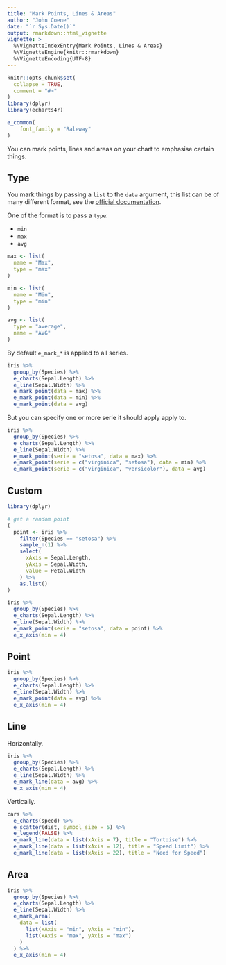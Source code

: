 ```yaml
---
title: "Mark Points, Lines & Areas"
author: "John Coene"
date: "`r Sys.Date()`"
output: rmarkdown::html_vignette
vignette: >
  %\VignetteIndexEntry{Mark Points, Lines & Areas}
  %\VignetteEngine{knitr::rmarkdown}
  %\VignetteEncoding{UTF-8}
---
```


```r
knitr::opts_chunk$set(
  collapse = TRUE,
  comment = "#>"
)
library(dplyr)
library(echarts4r)

e_common(
    font_family = "Raleway"
)
```

You can mark points, lines and areas on your chart to emphasise certain things.



## Type

You mark things by passing a `list` to the `data` argument, this list can be of many different format, see the [official documentation](https://echarts.apache.org/en/option.html#series-line.markPoint.data).

One of the format is to pass a `type`:

- `min`
- `max`
- `avg`

```r
max <- list(
  name = "Max",
  type = "max"
)

min <- list(
  name = "Min",
  type = "min"
)

avg <- list(
  type = "average",
  name = "AVG"
)
```

By default `e_mark_*` is applied to all series.

```r
iris %>% 
  group_by(Species) %>% 
  e_charts(Sepal.Length) %>% 
  e_line(Sepal.Width) %>% 
  e_mark_point(data = max) %>% 
  e_mark_point(data = min) %>% 
  e_mark_point(data = avg)
```

But you can specify one or more serie it should apply apply to.

```r
iris %>% 
  group_by(Species) %>% 
  e_charts(Sepal.Length) %>% 
  e_line(Sepal.Width) %>% 
  e_mark_point(serie = "setosa", data = max) %>% 
  e_mark_point(serie = c("virginica", "setosa"), data = min) %>% 
  e_mark_point(serie = c("virginica", "versicolor"), data = avg)
```

## Custom

```r
library(dplyr)

# get a random point
(
  point <- iris %>% 
    filter(Species == "setosa") %>% 
    sample_n(1) %>%  
    select(
      xAxis = Sepal.Length,
      yAxis = Sepal.Width,
      value = Petal.Width
    ) %>% 
    as.list()
)

iris %>% 
  group_by(Species) %>% 
  e_charts(Sepal.Length) %>% 
  e_line(Sepal.Width) %>% 
  e_mark_point(serie = "setosa", data = point) %>% 
  e_x_axis(min = 4)
```

## Point

```r
iris %>% 
  group_by(Species) %>% 
  e_charts(Sepal.Length) %>% 
  e_line(Sepal.Width) %>% 
  e_mark_point(data = avg) %>% 
  e_x_axis(min = 4)
```

## Line

Horizontally.

```r
iris %>% 
  group_by(Species) %>% 
  e_charts(Sepal.Length) %>% 
  e_line(Sepal.Width) %>% 
  e_mark_line(data = avg) %>% 
  e_x_axis(min = 4)
```

Vertically.

```r
cars %>% 
  e_charts(speed) %>% 
  e_scatter(dist, symbol_size = 5) %>% 
  e_legend(FALSE) %>% 
  e_mark_line(data = list(xAxis = 7), title = "Tortoise") %>% 
  e_mark_line(data = list(xAxis = 12), title = "Speed Limit") %>% 
  e_mark_line(data = list(xAxis = 22), title = "Need for Speed") 
```

## Area

```r
iris %>% 
  group_by(Species) %>% 
  e_charts(Sepal.Length) %>% 
  e_line(Sepal.Width) %>% 
  e_mark_area(
    data = list(
      list(xAxis = "min", yAxis = "min"), 
      list(xAxis = "max", yAxis = "max")
    )
  ) %>% 
  e_x_axis(min = 4)
```